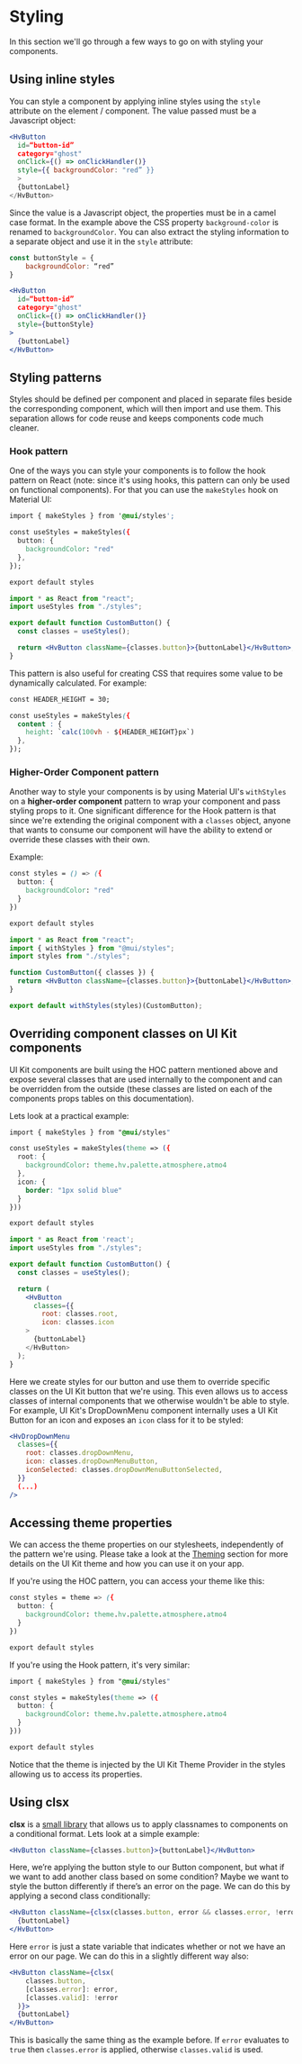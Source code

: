 
<Meta title="How to Guides/Styling" />

# Styling

In this section we'll go through a few ways to go on with styling your components.

## Using inline styles

You can style a component by applying inline styles using the `style` attribute on the element / component. The value passed must be a Javascript object:

```jsx
<HvButton
  id=“button-id”
  category="ghost"
  onClick={() => onClickHandler()}
  style={{ backgroundColor: "red” }}
  >
  {buttonLabel}
</HvButton>
```

Since the value is a Javascript object, the properties must be in a camel case format.
In the example above the CSS property `background-color` is renamed to `backgroundColor`.
You can also extract the styling information to a separate object and use it in the `style` attribute:

```jsx
const buttonStyle = {
	backgroundColor: “red”
}

<HvButton
  id=“button-id”
  category="ghost"
  onClick={() => onClickHandler()}
  style={buttonStyle}
>
  {buttonLabel}
</HvButton>
```

## Styling patterns

Styles should be defined per component and placed in separate files beside the corresponding component,
which will then import and use them. This separation allows for code reuse and keeps components code much cleaner.

### Hook pattern

One of the ways you can style your components is to follow the hook pattern on React
(note: since it's using hooks, this pattern can only be used on functional components).
For that you can use the `makeStyles` hook on Material UI:

```css
import { makeStyles } from '@mui/styles';

const useStyles = makeStyles({
  button: {
    backgroundColor: "red"
  },
});

export default styles
```

```jsx
import * as React from "react";
import useStyles from "./styles";

export default function CustomButton() {
  const classes = useStyles();

  return <HvButton className={classes.button}>{buttonLabel}</HvButton>;
}
```

This pattern is also useful for creating CSS that requires some value to be dynamically calculated. For example:

```css
const HEADER_HEIGHT = 30;

const useStyles = makeStyles({
  content : {
    height: `calc(100vh - ${HEADER_HEIGHT}px`)
  },
});
```

### Higher-Order Component pattern

Another way to style your components is by using Material UI's `withStyles` on a **higher-order component** pattern
to wrap your component and pass styling props to it. One significant difference for the Hook pattern is that since
we're extending the original component with a `classes` object, anyone that wants to consume our component will have
the ability to extend or override these classes with their own.

Example:

```css
const styles = () => ({
  button: {
    backgroundColor: "red"
  }
})

export default styles
```

```jsx
import * as React from "react";
import { withStyles } from "@mui/styles";
import styles from "./styles";

function CustomButton({ classes }) {
  return <HvButton className={classes.button}>{buttonLabel}</HvButton>;
}

export default withStyles(styles)(CustomButton);
```

## Overriding component classes on UI Kit components

UI Kit components are built using the HOC pattern mentioned above and expose several classes that are
used internally to the component and can be overridden from the outside (these classes are listed on each
of the components props tables on this documentation).

Lets look at a practical example:

```css
import { makeStyles } from "@mui/styles"

const useStyles = makeStyles(theme => ({
  root: {
    backgroundColor: theme.hv.palette.atmosphere.atmo4
  },
  icon: {
    border: "1px solid blue"
  }
}))

export default styles
```

```jsx
import * as React from 'react';
import useStyles from "./styles";

export default function CustomButton() {
  const classes = useStyles();

  return (
    <HvButton
      classes={{
        root: classes.root,
        icon: classes.icon
    >
      {buttonLabel}
    </HvButton>
  );
}
```

Here we create styles for our button and use them to override specific classes on the UI Kit button that we're using.
This even allows us to access classes of internal components that we otherwise wouldn't be able to style. For example,
UI Kit's DropDownMenu component internally uses a UI Kit Button for an icon and exposes an `icon` class for it to be
styled:

```jsx
<HvDropDownMenu
  classes={{
    root: classes.dropDownMenu,
    icon: classes.dropDownMenuButton,
    iconSelected: classes.dropDownMenuButtonSelected,
  }}
  (...)
/>
```

## Accessing theme properties

We can access the theme properties on our stylesheets, independently of the pattern we're using. Please take a look at the [Theming]()
section for more details on the UI Kit theme and how you can use it on your app.

If you're using the HOC pattern, you can access your theme like this:

```css
const styles = theme => ({
  button: {
    backgroundColor: theme.hv.palette.atmosphere.atmo4
  }
})

export default styles
```

If you're using the Hook pattern, it's very similar:

```css
import { makeStyles } from "@mui/styles"

const styles = makeStyles(theme => ({
  button: {
    backgroundColor: theme.hv.palette.atmosphere.atmo4
  }
}))

export default styles
```

Notice that the theme is injected by the UI Kit Theme Provider in the styles allowing us to access its properties.

## Using clsx

**clsx** is a [small library](https://www.npmjs.com/package/clsx) that allows us to apply classnames to components on a conditional format. Lets look at a simple example:

```jsx
<HvButton className={classes.button}>{buttonLabel}</HvButton>
```

Here, we’re applying the button style to our Button component, but what if we want to add another class based on some condition? Maybe we want to style the button differently if there’s an error on the page. We can do this by applying a second class conditionally:

```jsx
<HvButton className={clsx(classes.button, error && classes.error, !error && classes.valid)}>
  {buttonLabel}
</HvButton>
```

Here `error` is just a state variable that indicates whether or not we have an error on our page. We can do this in a slightly different way also:

```jsx
<HvButton className={clsx(
    classes.button,
    [classes.error]: error,
    [classes.valid]: !error
  )}>
  {buttonLabel}
</HvButton>
```

This is basically the same thing as the example before. If `error` evaluates to `true` then `classes.error` is applied, otherwise `classes.valid` is used.
